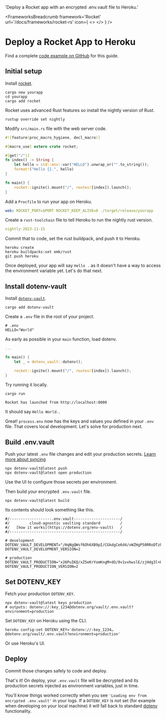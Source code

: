 
  'Deploy a Rocket app with an encrypted .env.vault file to Heroku.'

<FrameworksBreadcrumb framework='Rocket' url='/docs/frameworks/rocket-rs' icon={
  <>
    <RocketRsIcon className="h-9 w-9 text-[#C3454C]"/>
    <HerokuIcon className="h-9 w-9 text-[#430098]"/>
  </>
} />
# Deploy a Rocket App to Heroku
<GuideHeading lead={description} />

<Note>
  Find a complete <a href="https://github.com/dotenv-org/examples/tree/master/rocket-rs/heroku">code example on GitHub</a> for this guide.
</Note>

## Initial setup

Install [rocket](https://github.com/SergioBenitez/Rocket).

```
cargo new yourapp
cd yourapp
cargo add rocket
```

Rocket uses advanced Rust features so install the nightly version of Rust.

```
rustup override set nightly
```

Modify `src/main.rs` file with the web server code.

```rust {{ title: 'sr/main.rs' }}
#![feature(proc_macro_hygiene, decl_macro)]

#[macro_use] extern crate rocket;

#[get("/")]
fn index() -> String {
    let hello = std::env::var("HELLO").unwrap_or("".to_string());
    format!("Hello {}.", hello)
}

fn main() {
    rocket::ignite().mount("/", routes![index]).launch();
}
```

Add a `Procfile` to run your app on Heroku.

```yaml {{ title: 'Procfile' }}
web: ROCKET_PORT=$PORT ROCKET_KEEP_ALIVE=0 ./target/release/yourapp
```

Create a `rust-toolchain` file to tell Heroku to run the nightly rust version.

```yaml {{ title: 'rust-toolchain' }}
nightly-2023-11-15
```

Commit that to code, set the rust buildpack, and push it to Heroku.

```shell
heroku create
heroku buildpacks:set emk/rust
git push heroku
```

<ScreenshotBrowser url="/assets/img/docs/hello-blank.png" www="yourapp.herokuapp.com" />

Once deployed, your app will say `Hello .` as it doesn't have a way to access the environment variable yet. Let's do that next.

## Install dotenv-vault

Install [`dotenv-vault`](https://github.com/Minebomber/dotenv-vault-rs).

```shell
cargo add dotenv-vault
```

Create a `.env` file in the root of your project.

```shell {{ title: '.env' }}
# .env
HELLO="World"
```

As early as possible in your `main` function, load dotenv.

```rust {{ title: 'src/main.rs' }}
...

fn main() {
    let _ = dotenv_vault::dotenv();

    rocket::ignite().mount("/", routes![index]).launch();
}
```

Try running it locally.

```shell
cargo run

Rocket has launched from http://localhost:8000
```

It should say `Hello World.`.

<ScreenshotBrowser url='/assets/img/docs/nextjs-hello-world.png' />


Great! `process.env` now has the keys and values you defined in your `.env` file. That covers local development. Let's solve for production next.

## Build .env.vault

Push your latest `.env` file changes and edit your production secrets. [Learn more about syncing](/docs/tutorials/sync)

```shell
npx dotenv-vault@latest push
npx dotenv-vault@latest open production
```

Use the UI to configure those secrets per environment.

<ScreenshotBrowser url="/assets/img/docs/edit-production-value.gif" www="www.dotenv.org" />

Then build your encrypted `.env.vault` file.

```shell
npx dotenv-vault@latest build
```

Its contents should look something like this.

```shell {{ title: '.env.vault' }}
#/-------------------.env.vault---------------------/
#/         cloud-agnostic vaulting standard         /
#/   [how it works](https://dotenv.org/env-vault)   /
#/--------------------------------------------------/

# development
DOTENV_VAULT_DEVELOPMENT="/HqNgQWsf6Oh6XB9pI/CGkdgCe6d4/vWZHgP50RRoDTzkzPQk/xOaQs="
DOTENV_VAULT_DEVELOPMENT_VERSION=2

# production
DOTENV_VAULT_PRODUCTION="x26PuIKQ/xZ5eKrYomKngM+dO/9v1vxhwslE/zjHdg3l+H6q6PheB5GVDVIbZg=="
DOTENV_VAULT_PRODUCTION_VERSION=2
```

## Set DOTENV_KEY

Fetch your production `DOTENV_KEY`.

```shell
npx dotenv-vault@latest keys production
# outputs: dotenv://:key_1234@dotenv.org/vault/.env.vault?environment=production
```

Set `DOTENV_KEY` on Heroku using the CLI.

```shell
heroku config:set DOTENV_KEY='dotenv://:key_1234…@dotenv.org/vault/.env.vault?environment=production'
```

Or use Heroku's UI.

<ScreenshotBrowser url="/assets/img/docs/heroku-config-vars.png" www="www.heroku.com" />

## Deploy

Commit those changes safely to code and deploy.

That's it! On deploy, your `.env.vault` file will be decrypted and its production secrets injected as environment variables‚ just in time.

<ScreenshotBrowser url='/assets/img/docs/hello-production.png' www='yourapp.herokuapp.com' />

You'll know things worked correctly when you see `'Loading env from encrypted .env.vault'` in your logs. If a `DOTENV_KEY` is not set (for example when developing on your local machine) it will fall back to standard [dotenv](https://github.com/motdotla/dotenv) functionality.

<ScreenshotBrowser url="/assets/img/docs/heroku-logs-vault-rust.png" www="heroku logs --tail" />

<WellDone/>

